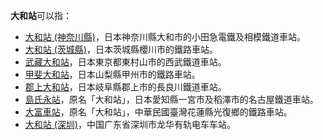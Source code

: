 {{NoteTA
|T=zh-hans:大和站;zh-hk:大和站;zh-tw:大和車站;
|1=zh-hans:大和站;zh-hk:大和站;zh-tw:大和車站;
}}

'''大和站'''可以指：
* [[大和站_(神奈川縣)|大和站 (神奈川縣)]]，日本神奈川縣大和市的小田急電鐵及相模鐵道車站。
* [[大和站_(茨城縣)|大和站 (茨城縣)]]，日本茨城縣櫻川市的鐵路車站。
* [[武藏大和站|武藏大和站]]，日本東京都東村山市的西武鐵道車站。
* [[甲斐大和站|甲斐大和站]]，日本山梨縣甲州市的鐵路車站。
* [[郡上大和站|郡上大和站]]，日本岐阜縣郡上市的長良川鐵道車站。
* [[島氏永站|島氏永站]]，原名「大和站」，日本愛知縣一宮市及稻澤市的名古屋鐵道車站。
* [[大富車站|大富車站]]，原名「大和站」，中華民國臺灣花蓮縣光復鄉的鐵路車站。
* [[大和站_(深圳)|大和站 (深圳)]]，中国广东省深圳市龙华有轨电车车站。
{{消歧义|Cat=三字車站名消歧義}}